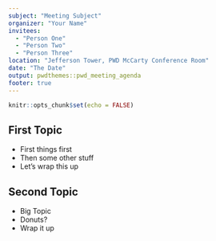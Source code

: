 ```yaml
---
subject: "Meeting Subject"
organizer: "Your Name"
invitees:
  - "Person One"
  - "Person Two"
  - "Person Three"
location: "Jefferson Tower, PWD McCarty Conference Room"
date: "The Date"
output: pwdthemes::pwd_meeting_agenda
footer: true
---
```


```r
knitr::opts_chunk$set(echo = FALSE)
```

## First Topic

  * First things first
  * Then some other stuff
  * Let's wrap this up
  
## Second Topic
  
  * Big Topic
  * Donuts?
  * Wrap it up

